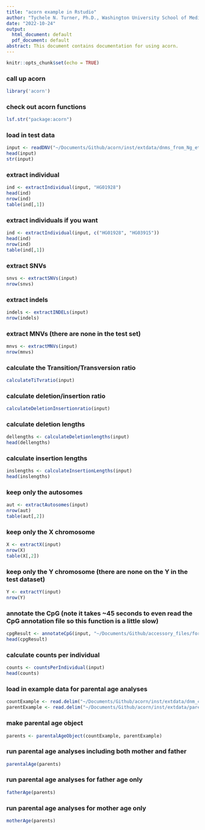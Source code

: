 ```yaml
---
title: "acorn example in Rstudio"
author: "Tychele N. Turner, Ph.D., Washington University School of Medicine"
date: "2022-10-24"
output:
  html_document: default
  pdf_document: default
abstract: This document contains documentation for using acorn. 
---
```



```r
knitr::opts_chunk$set(echo = TRUE)
```

### call up acorn
```r
library('acorn')
```

### check out acorn functions
```r
lsf.str("package:acorn")
```

### load in test data
```r
input <- readDNV("~/Documents/Github/acorn/inst/extdata/dnms_from_Ng_et_al_2022_Human_Mutation_paper.txt.gz")
head(input)
str(input)
```

### extract individual
```r
ind <- extractIndividual(input, "HG01928")
head(ind)
nrow(ind)
table(ind[,1])
```

### extract individuals if you want
```r
ind <- extractIndividual(input, c("HG01928", "HG03915"))
head(ind)
nrow(ind)
table(ind[,1])
```

### extract SNVs
```r
snvs <- extractSNVs(input)
nrow(snvs)
```

### extract indels
```r
indels <- extractINDELs(input)
nrow(indels)
```

### extract MNVs (there are none in the test set)
```r
mnvs <- extractMNVs(input)
nrow(mnvs)
```

### calculate the Transition/Transversion ratio
```r
calculateTiTvratio(input)
```

### calculate deletion/insertion ratio
```r
calculateDeletionInsertionratio(input)
```

### calculate deletion lengths
```r
dellengths <- calculateDeletionlengths(input)
head(dellengths)
```

### calculate insertion lengths
```r
inslengths <- calculateInsertionLengths(input)
head(inslengths)
```

### keep only the autosomes
```r
aut <- extractAutosomes(input)
nrow(aut)
table(aut[,2])
```

### keep only the X chromosome
```r
X <- extractX(input)
nrow(X)
table(X[,2])
```

### keep only the Y chromosome (there are none on the Y in the test dataset)
```r
Y <- extractY(input)
nrow(Y)
```

### annotate the CpG (note it takes ~45 seconds to even read the CpG annotation file so this function is a little slow)
```r
cpgResult <- annotateCpG(input, "~/Documents/Github/accessory_files/for_acorn/cpg_b38.rda")
head(cpgResult)
```

### calculate counts per individual
```r
counts <- countsPerIndividual(input)
head(counts)
```

### load in example data for parental age analyses
```r
countExample <- read.delim("~/Documents/Github/acorn/inst/extdata/dnm_count_example.txt")
parentExample <- read.delim("~/Documents/Github/acorn/inst/extdata/parental_age_example.txt")
```

### make parental age object
```r
parents <- parentalAgeObject(countExample, parentExample)
```

### run parental age analyses including both mother and father
```r
parentalAge(parents)
```

### run parental age analyses for father age only
```r
fatherAge(parents)
```

### run parental age analyses for mother age only
```r
motherAge(parents)
```





